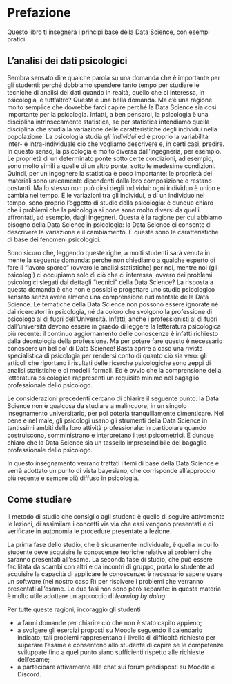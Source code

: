 # Prefazione {.unnumbered}

Questo libro ti insegnerà i principi base della Data Science, con esempi pratici.

## L'analisi dei dati psicologici {.unnumbered}

Sembra sensato dire qualche parola su una domanda che è importante per gli studenti: perché dobbiamo spendere tanto tempo per studiare le tecniche di analisi dei dati quando in realtà, quello che ci interessa, in psicologia, è tutt'altro? Questa è una bella domanda. Ma c'è una ragione molto semplice che dovrebbe farci capire perché la Data Science sia così importante per la psicologia. Infatti, a ben pensarci, la psicologia è una disciplina intrinsecamente statistica, se per statistica intendiamo quella disciplina che studia la variazione delle caratteristiche degli individui nella popolazione. La psicologia studia *gli individui* ed è proprio la variabilità inter- e intra-individuale ciò che vogliamo descrivere e, in certi casi, predire. In questo senso, la psicologia è molto diversa dall'ingegneria, per esempio. Le proprietà di un determinato ponte sotto certe condizioni, ad esempio, sono molto simili a quelle di un altro ponte, sotto le medesime condizioni. Quindi, per un ingegnere la statistica è poco importante: le proprietà dei materiali sono unicamente dipendenti dalla loro composizione e restano costanti. Ma lo stesso non può dirsi degli individui: ogni individuo è unico e cambia nel tempo. E le variazioni tra gli individui, e di un individuo nel tempo, sono proprio l'oggetto di studio della psicologia: è dunque chiaro che i problemi che la psicologia si pone sono molto diversi da quelli affrontati, ad esempio, dagli ingegneri. Questa è la ragione per cui abbiamo bisogno della Data Science in psicologia: la Data Science ci consente di descrivere la variazione e il cambiamento. E queste sono le caratteristiche di base dei fenomeni psicologici.

Sono sicuro che, leggendo queste righe, a molti studenti sarà venuta in mente la seguente domanda: perché non chiediamo a qualche esperto di fare il "lavoro sporco" (ovvero le analisi statistiche) per noi, mentre noi (gli psicologi) ci occupiamo solo di ciò che ci interessa, ovvero dei problemi psicologici slegati dai dettagli "tecnici" della Data Science? La risposta a questa domanda è che non è possibile progettare uno studio psicologico sensato senza avere almeno una comprensione rudimentale della Data Science. Le tematiche della Data Science non possono essere ignorate né dai ricercatori in psicologia, né da coloro che svolgono la professione di psicologo al di fuori dell'Università. Infatti, anche i professionisti al di fuori dall'università devono essere in graedo di leggere la letteratura psicologica più recente: il continuo aggiornamento delle conoscenze è infatti richiesto dalla deontologia della professione. Ma per potere fare questo è necessario conoscere un bel po' di Data Science! Basta aprire a caso una rivista specialistica di psicologia per rendersi conto di quanto ciò sia vero: gli articoli che riportano i risultati delle ricerche psicologiche sono zeppi di analisi statistiche e di modelli formali. Ed è ovvio che la comprensione della letteratura psicologica rappresenti un requisito minimo nel bagaglio professionale dello psicologo.

Le considerazioni precedenti cercano di chiarire il seguente punto: la Data Science non è qualcosa da studiare a malincuore, in un singolo insegnamento universitario, per poi poterla tranquillamente dimenticare. Nel bene e nel male, gli psicologi usano gli strumenti della Data Science in tantissimi ambiti della loro attività professionale: in particolare quando costruiscono, somministrano e interpretano i test psicometrici. È dunque chiaro che la Data Science sia un tassello imprescindibile del bagaglio professionale dello psicologo.

In questo insegnamento verrano trattati i temi di base della Data Science e verrà adottato un punto di vista bayesiano, che corrisponde all'approccio più recente e sempre più diffuso in psicologia.

## Come studiare {.unnumbered}

Il metodo di studio che consiglio agli studenti è quello di seguire attivamente le lezioni, di assimilare i concetti via via che essi vengono presentati e di verificare in autonomia le procedure presentate a lezione.

La prima fase dello studio, che è sicuramente individuale, è quella in cui lo studente deve acquisire le conoscenze teoriche relative ai problemi che saranno presentati all'esame. La seconda fase di studio, che può essere facilitata da scambi con altri e da incontri di gruppo, porta lo studente ad acquisire la capacità di applicare le conoscenze: è necessario sapere usare un software (nel nostro caso $\textsf{R}$) per risolvere i problemi che verranno presentati all'esame. Le due fasi non sono però separate: in questa materia è molto utile adottare un approccio di *learning by doing*.

Per tutte queste ragioni, incoraggio gli studenti

-   a farmi domande per chiarire ciò che non è stato capito appieno;
-   a svolgere gli esercizi proposti su Moodle seguendo il calendario indicato; tali problemi rappresentano il livello di difficoltà richiesto per superare l'esame e consentono allo studente di capire se le competenze sviluppate fino a quel punto siano sufficienti rispetto alle richieste dell'esame;
-   a partecipare attivamente alle chat sui forum predisposti su Moodle e Discord.
